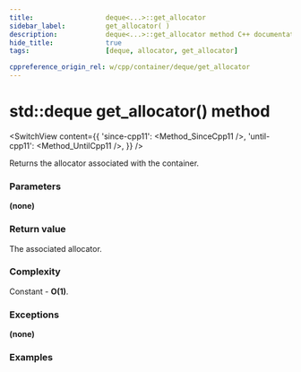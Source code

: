 ```yaml
---
title:					deque<...>::get_allocator
sidebar_label:			get_allocator( )
description:			deque<...>::get_allocator method C++ documentation
hide_title:				true
tags:					[deque, allocator, get_allocator]

cppreference_origin_rel: w/cpp/container/deque/get_allocator
---
```



<!----------------- Codes ---------------------->

<!-- get_allocator() -->

# std::deque get_allocator() method

<SwitchView content={{
	'since-cpp11': <Method_SinceCpp11 />,
	'until-cpp11': <Method_UntilCpp11 />,
}} />

Returns the allocator associated with the container.

### Parameters

**(none)**

### Return value

The associated allocator.

### Complexity

Constant - **O(1)**.

### Exceptions

**(none)**

### Examples

<ImproveSection />
